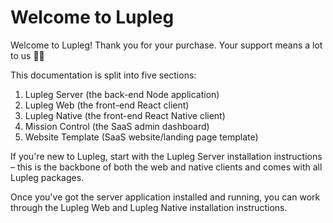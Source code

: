 
# Welcome to Lupleg

Welcome to Lupleg! Thank you for your purchase. Your support means a lot to us 🙏🏻

This documentation is split into five sections:


1. Lupleg Server (the back-end Node application)
2. Lupleg Web (the front-end React client)
3. Lupleg Native (the front-end React Native client)
4. Mission Control (the SaaS admin dashboard)
4. Website Template (SaaS website/landing page template)

If you're new to Lupleg, start with the Lupleg Server installation instructions – this is the backbone of both the web and native clients and comes with all Lupleg packages.

Once you've got the server application installed and running, you can work through the Lupleg Web and Lupleg Native installation instructions.
